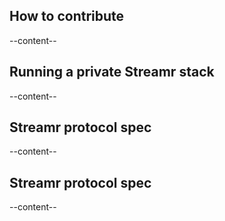 


<section id="how-to-contribute">

## How to contribute
--content--

</section>

<section id="running-private-streamr-stack">

## Running a private Streamr stack
--content--

</section>

<section id="streamr-protocol-spec">

## Streamr protocol spec
--content--

</section>

<section id="streamr-protocol-spec">

## Streamr protocol spec
--content--

</section>